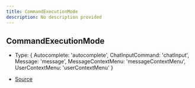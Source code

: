 ```yaml
---
title: CommandExecutionMode
description: No description provided
---
```


## CommandExecutionMode

- Type: \{
  Autocomplete: 'autocomplete',
  ChatInputCommand: 'chatInput',
  Message: 'message',
  MessageContextMenu: 'messageContextMenu',
  UserContextMenu: 'userContextMenu'
}

- [Source](https://github.com/underctrl-io/commandkit/blob/83ef44f10b86e30835e8636786e5222cac412af9/packages/commandkit/src/app/commands/Context.ts#L28)